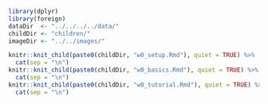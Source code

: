 ```{r, include = FALSE}
library(dplyr)
library(foreign)
dataDir  <- "../../../../data/"
childDir <- "children/"
imageDir <- "../../images/"
```

```{r, echo = FALSE, message = FALSE, warning = FALSE, results = "asis"}
knitr::knit_child(paste0(childDir, "w0_setup.Rmd"), quiet = TRUE) %>% 
  cat(sep = "\n")
knitr::knit_child(paste0(childDir, "w0_basics.Rmd"), quiet = TRUE) %>% 
  cat(sep = "\n")
knitr::knit_child(paste0(childDir, "w0_tutorial.Rmd"), quiet = TRUE) %>% 
  cat(sep = "\n")
```
